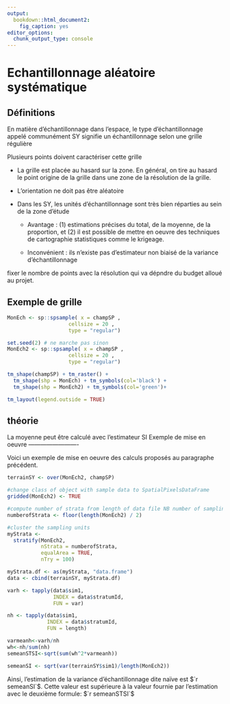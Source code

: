```yaml
---
output:
  bookdown::html_document2:
    fig_caption: yes
editor_options:
  chunk_output_type: console
---
```


Echantillonnage aléatoire systématique {#SY-QUICK}
=========================================

Définitions
------------

En matière d'échantillonnage dans l'espace, le type d'échantillonnage appelé communément SY signifie un échantillonnage selon une grille régulière

Plusieurs points doivent caractériser cette grille

* La grille est placée au hasard sur la zone. En général, on tire au hasard le point origine de la grille dans une zone de la résolution de la grille.

* L'orientation ne doit pas être aléatoire

* Dans les SY, les unités d'échantillonnage sont très bien réparties au sein de la zone d'étude

  - Avantage : (1) estimations précises du total, de la moyenne, de la proportion,  et (2) il est possible de mettre en oeuvre des techniques de cartographie statistiques comme le krigeage.
  
  - Inconvénient : ils n'existe pas d'estimateur non biaisé de la variance d'échantillonnage 


fixer le nombre de points avec la résolution qui va dépndre du budget alloué au projet.

Exemple de grille
-----------------

```r

MonEch <- sp::spsample( x = champSP , 
                    cellsize = 20 ,
                    type = "regular")

set.seed(2) # ne marche pas sinon
MonEch2 <- sp::spsample( x = champSP , 
                    cellsize = 20 ,
                    type = "regular")

tm_shape(champSP) + tm_raster() +
  tm_shape(shp = MonEch) + tm_symbols(col='black') +
  tm_shape(shp = MonEch2) + tm_symbols(col='green')+

tm_layout(legend.outside = TRUE)

```


théorie
------------

La moyenne peut être calculé avec l'estimateur SI
Exemple de mise en oeuvre
-------------------------

Voici un exemple de mise en oeuvre des calculs proposés au paragraphe précédent.

```r
terrainSY <- over(MonEch2, champSP)

#change class of object with sample data to SpatialPixelsDataFrame
gridded(MonEch2) <- TRUE

#compute number of strata from length of data file NB number of sampling units can be odd
numberofStrata <- floor(length(MonEch2) / 2)

#cluster the sampling units
myStrata <-
  stratify(MonEch2,
           nStrata = numberofStrata,
           equalArea = TRUE,
           nTry = 100)

myStrata.df <- as(myStrata, "data.frame")
data <- cbind(terrainSY, myStrata.df)

varh <- tapply(data$sim1,
               INDEX = data$stratumId,
               FUN = var)

nh <- tapply(data$sim1,
             INDEX = data$stratumId,
             FUN = length)

varmeanh<-varh/nh
wh<-nh/sum(nh)
semeanSTSI<-sqrt(sum(wh^2*varmeanh))

semeanSI <- sqrt(var(terrainSY$sim1)/length(MonEch2))

```

Ainsi, l'estimation de la variance d'échantillonnage dite naïve est $`r semeanSI`$. Cette valeur est supérieure à la valeur fournie par l'estimation avec le deuxième formule: $`r semeanSTSI`$
